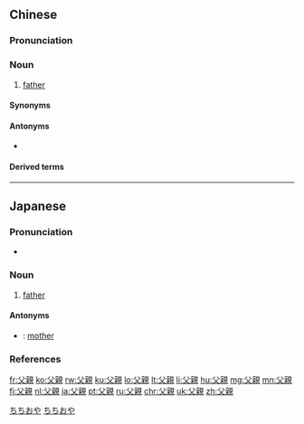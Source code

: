 {{also|父亲}}
==Chinese==
{{zh-forms|s=父亲}}

===Pronunciation===
{{zh-pron
|m=fùqīn,tl=y
|c=fu6 can1
|h=pfs=fu-chhîn
|mn=hū-chhin
|w=3vu qin
|ma=y
|cat=n
}}

===Noun===
{{zh-noun}}

# {{lb|zh|formal}} [[father]] {{zh-mw|個|位}}

====Synonyms====
{{zh-dial|爸爸}}

====Antonyms====
* {{zh-l|母親|mother}}

====Derived terms====
{{zh-der|父親節}}

{{zh-cat|Family|Beginning}}

----

==Japanese==
{{ja-kanjitab|ちち|おや|yomi=kun}}

===Pronunciation===
* {{ja-pron|ちちおや|y=k|acc=0|dev=1|acc_ref=NHK}}

===Noun===
{{ja-noun|ちちおや}}

# [[father]]

====Antonyms====
* {{ja-r|母親|ははおや}}: [[mother]]

===References===
<references/>

[[Category:Japanese basic words|ちちおや]]
[[Category:ja:Family|ちちおや]]

[[fr:父親]]
[[ko:父親]]
[[rw:父親]]
[[ku:父親]]
[[lo:父親]]
[[lt:父親]]
[[li:父親]]
[[hu:父親]]
[[mg:父親]]
[[mn:父親]]
[[fj:父親]]
[[nl:父親]]
[[ja:父親]]
[[pt:父親]]
[[ru:父親]]
[[chr:父親]]
[[uk:父親]]
[[zh:父親]]